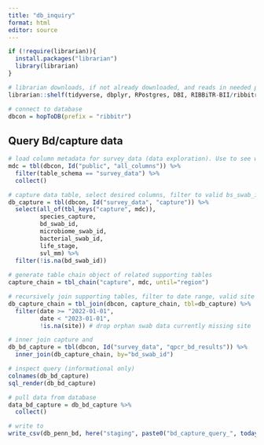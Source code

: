 ```yaml
---
title: "db_inquiry"
format: html
editor: source
---
```



```r
if (!require(librarian)){
  install.packages("librarian")
  library(librarian)
}

# librarian downloads, if not already downloaded, and reads in needed packages
librarian::shelf(tidyverse, dbplyr, RPostgres, DBI, RIBBiTR-BII/ribbitrrr, here)

# connect to database
dbcon = hopToDB(prefix = "ribbitr")

```

## Query Bd/capture data

```r
# load column metadata for survey_data (data exploration). Use to see what columns exist.
mdc = tbl(dbcon, Id("public", "all_columns")) %>%
  filter(table_schema == "survey_data") %>%
  collect()

# capture data table, select desired columns, filter to valid bs_swab_id
db_capture = tbl(dbcon, Id("survey_data", "capture")) %>%
  select(all_of(tbl_keys("capture", mdc)),
         species_capture,
         bd_swab_id,
         microbiome_swab_id,
         bacterial_swab_id,
         life_stage,
         svl_mm) %>%
  filter(!is.na(bd_swab_id))
  
# generate table chain object of related supporting tables
capture_chain = tbl_chain("capture", mdc, until="region")

# recursively join supporting tables, filter to date range, valid site
db_capture_chain = tbl_join(dbcon, capture_chain, tbl=db_capture) %>%
  filter(date >= "2022-01-01",
         date < "2023-01-01",
         !is.na(site)) # drop orphan swab data currently missing site

# inner join capture and
db_bd_capture = tbl(dbcon, Id("survey_data", "qpcr_bd_results")) %>%
  inner_join(db_capture_chain, by="bd_swab_id")

# inspect query (informational only)
colnames(db_bd_capture)
sql_render(db_bd_capture)

# pull data from database
data_bd_capture = db_bd_capture %>%
  collect()

# write to 
write_csv(db_penn_bd, here("staging", paste0("bd_capture_query_", today(), ".csv")))

```